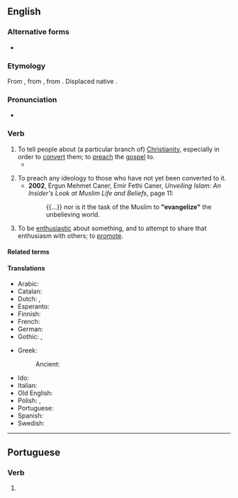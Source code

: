 ==English==

===Alternative forms===
* {{alter|en|evangelise||not US}}

===Etymology===
From {{der|en|fro|évangéliser}}, from {{der|en|LL.|evangelizare}}, from {{der|en|grc|εὐαγγελίζω}}. Displaced native {{ncog|ang|godspellian|lit=to gospel}}.

===Pronunciation===
* {{IPA|en|/ɪˈvændʒəlaɪz/}}

===Verb===
{{en-verb}}

# To tell people about (a particular branch of) [[Christianity]], especially in order to [[convert]] them; to [[preach]] the [[gospel]] to.
#* {{RQ:Milton Paradise Lost|X|url=https://books.google.com/books?id=F08CAAAAQAAJ&pg=PP369|lines=1389–1390|text=his Apoſtles, whom he ſends To '''evangelize''' the Nations}}
#: {{hyper|en|proselytize}}
# To preach any ideology to those who have not yet been converted to it.
#* '''2002''', Ergun Mehmet Caner, Emir Fethi Caner, ''Unveiling Islam: An Insider's Look at Muslim Life and Beliefs'', page 11:
#*: {{...}} nor is it the task of the Muslim to '''"evangelize"''' the unbelieving world.
#: {{cot|en|proselytize}}
# To be [[enthusiastic]] about something, and to attempt to share that enthusiasm with others; to [[promote]].

====Related terms====
{{col3|en
|angel
|evangelism
|evangelist
}}

====Translations====
{{trans-top|tell people about Christianity}}
* Arabic: {{t|ar|بَشَّرَ}}
* Catalan: {{t+|ca|evangelitzar}}
* Dutch: {{t+|nl|evangeliseren}}, {{t|nl|uitdragen van de [[blijde boodschap]]}}
* Esperanto: {{t|eo|evangelizi}}
* Finnish: {{t|fi|evankelioida}}
* French: {{t+|fr|évangéliser}}
* German: {{t+|de|evangelisieren}}
* Gothic: {{t|got|𐍅𐌰𐌹𐌻𐌰𐌼𐌴𐍂𐌾𐌰𐌽}}, {{t|got|𐌰𐌹𐍅𐌰𐌲𐌲𐌴𐌻𐌾𐌰𐌽}}
{{trans-mid}}
* Greek:
*: Ancient: {{t|grc|εὐαγγελίζω}}
* Ido: {{t+|io|evangeliizar}}
* Italian: {{t+|it|evangelizzare}}
* Old English: {{t|ang|godspellian}}
* Polish: {{t+|pl|ewangelizować}}, {{t|pl|głosić dobrą nowinę}}
* Portuguese: {{t+|pt|evangelizar}}
* Spanish: {{t+|es|evangelizar}}
* Swedish: {{t|sv|evangelisera}}
{{trans-bottom}}

----

==Portuguese==

===Verb===
{{head|pt|verb form}}

# {{pt-verb-form-of|evangelizar}}